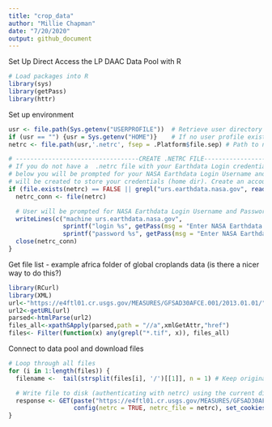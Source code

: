 ```yaml
---
title: "crop_data"
author: "Millie Chapman"
date: "7/20/2020"
output: github_document
---
```


Set Up Direct Access the LP DAAC Data Pool with R
```r
# Load packages into R
library(sys)
library(getPass)
library(httr)
```

Set up environment
```r
usr <- file.path(Sys.getenv("USERPROFILE"))  # Retrieve user directory (for netrc file)
if (usr == "") {usr = Sys.getenv("HOME")}    # If no user profile exists, use home directory
netrc <- file.path(usr,'.netrc', fsep = .Platform$file.sep) # Path to netrc file

# ----------------------------------CREATE .NETRC FILE-------------------------------------------- #
# If you do not have a  .netrc file with your Earthdata Login credentials stored in your home dir,
# below you will be prompted for your NASA Earthdata Login Username and Password and a netrc file
# will be created to store your credentials (home dir). Create an account at: urs.earthdata.nasa.gov
if (file.exists(netrc) == FALSE || grepl("urs.earthdata.nasa.gov", readLines(netrc)) == FALSE) {
  netrc_conn <- file(netrc)

  # User will be prompted for NASA Earthdata Login Username and Password below
  writeLines(c("machine urs.earthdata.nasa.gov",
               sprintf("login %s", getPass(msg = "Enter NASA Earthdata Login Username \n (or create an account at urs.earthdata.nasa.gov):")),
               sprintf("password %s", getPass(msg = "Enter NASA Earthdata Login Password:"))), netrc_conn)
  close(netrc_conn)
}
```

Get file list - example africa folder of global croplands data (is there a nicer way to do this?)
```r
library(RCurl)
library(XML)
url<-"https://e4ftl01.cr.usgs.gov/MEASURES/GFSAD30AFCE.001/2013.01.01/"
url2<-getURL(url)
parsed<-htmlParse(url2)
files_all<-xpathSApply(parsed,path = "//a",xmlGetAttr,"href")
files<- Filter(function(x) any(grepl("*.tif", x)), files_all)
```

Connect to data pool and download files
```r
# Loop through all files
for (i in 1:length(files)) {
  filename <-  tail(strsplit(files[i], '/')[[1]], n = 1) # Keep original filename

  # Write file to disk (authenticating with netrc) using the current directory/filename
  response <- GET(paste("https://e4ftl01.cr.usgs.gov/MEASURES/GFSAD30AFCE.001/2013.01.01/", files[i]), write_disk(paste("/nfs/agroforestry-data/cropland/", filename), overwrite = TRUE), progress(),
                  config(netrc = TRUE, netrc_file = netrc), set_cookies("LC" = "cookies"))
}
```

```r

```



